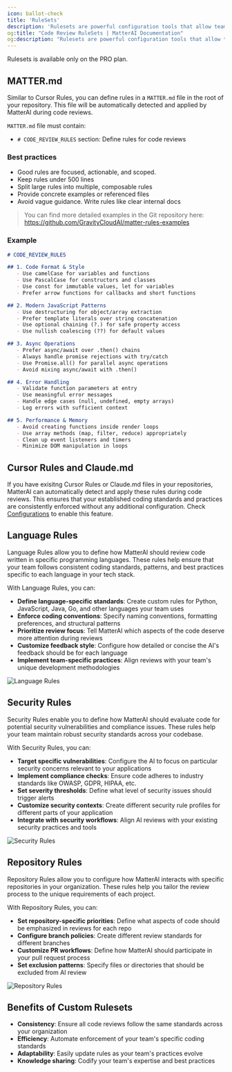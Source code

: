 ```yaml
---
icon: ballot-check
title: 'RuleSets'
description: 'Rulesets are powerful configuration tools that allow teams to precisely define how they want MatterAI to perform code reviews. By customizing rulesets, teams can ensure that AI-powered reviews align perfectly with their specific standards, practices, and requirements.'
og:title: "Code Review RuleSets | MatterAI Documentation"
og:description: "Rulesets are powerful configuration tools that allow teams to precisely define how they want MatterAI to perform code reviews. By customizing rulesets, teams can ensure that AI-powered reviews align perfectly with their specific standards, practices, and requirements."
---
```


<Note>
Rulesets is available only on the PRO plan.
</Note>

## MATTER.md
Similar to Cursor Rules, you can define rules in a `MATTER.md` file in the root of your repository. This file will be automatically detected and applied by MatterAI during code reviews.

`MATTER.md` file must contain:

- `# CODE_REVIEW_RULES` section: Define rules for code reviews

### Best practices
- Good rules are focused, actionable, and scoped.
- Keep rules under 500 lines
- Split large rules into multiple, composable rules
- Provide concrete examples or referenced files
- Avoid vague guidance. Write rules like clear internal docs

> You can find more detailed examples in the Git repository here: https://github.com/GravityCloudAI/matter-rules-examples

### Example

```markdown MATTER.md lines icon="markdown"
# CODE_REVIEW_RULES

## 1. Code Format & Style
   - Use camelCase for variables and functions
   - Use PascalCase for constructors and classes
   - Use const for immutable values, let for variables
   - Prefer arrow functions for callbacks and short functions

## 2. Modern JavaScript Patterns
   - Use destructuring for object/array extraction
   - Prefer template literals over string concatenation
   - Use optional chaining (?.) for safe property access
   - Use nullish coalescing (??) for default values

## 3. Async Operations
   - Prefer async/await over .then() chains
   - Always handle promise rejections with try/catch
   - Use Promise.all() for parallel async operations
   - Avoid mixing async/await with .then()

## 4. Error Handling
   - Validate function parameters at entry
   - Use meaningful error messages
   - Handle edge cases (null, undefined, empty arrays)
   - Log errors with sufficient context

## 5. Performance & Memory
   - Avoid creating functions inside render loops
   - Use array methods (map, filter, reduce) appropriately
   - Clean up event listeners and timers
   - Minimize DOM manipulation in loops
```

## Cursor Rules and Claude.md
If you have exisitng Cursor Rules or Claude.md files in your repositories, MatterAI can automatically detect and apply these rules during code reviews. This ensures that your established coding standards and practices are consistently enforced without any additional configuration. Check [Configurations](/features/configurations) to enable this feature.

## Language Rules

Language Rules allow you to define how MatterAI should review code written in specific programming languages. These rules help ensure that your team follows consistent coding standards, patterns, and best practices specific to each language in your tech stack.

With Language Rules, you can:

- **Define language-specific standards**: Create custom rules for Python, JavaScript, Java, Go, and other languages your team uses
- **Enforce coding conventions**: Specify naming conventions, formatting preferences, and structural patterns
- **Prioritize review focus**: Tell MatterAI which aspects of the code deserve more attention during reviews
- **Customize feedback style**: Configure how detailed or concise the AI's feedback should be for each language
- **Implement team-specific practices**: Align reviews with your team's unique development methodologies

<Frame>
<img src="/images/enterprise/language-rules.png" alt="Language Rules" />
</Frame>

## Security Rules

Security Rules enable you to define how MatterAI should evaluate code for potential security vulnerabilities and compliance issues. These rules help your team maintain robust security standards across your codebase.

With Security Rules, you can:

- **Target specific vulnerabilities**: Configure the AI to focus on particular security concerns relevant to your applications
- **Implement compliance checks**: Ensure code adheres to industry standards like OWASP, GDPR, HIPAA, etc.
- **Set severity thresholds**: Define what level of security issues should trigger alerts
- **Customize security contexts**: Create different security rule profiles for different parts of your application
- **Integrate with security workflows**: Align AI reviews with your existing security practices and tools

<Frame>
<img src="/images/enterprise/security-rules.png" alt="Security Rules" />
</Frame>

## Repository Rules

Repository Rules allow you to configure how MatterAI interacts with specific repositories in your organization. These rules help you tailor the review process to the unique requirements of each project.

With Repository Rules, you can:

- **Set repository-specific priorities**: Define what aspects of code should be emphasized in reviews for each repo
- **Configure branch policies**: Create different review standards for different branches
- **Customize PR workflows**: Define how MatterAI should participate in your pull request process
- **Set exclusion patterns**: Specify files or directories that should be excluded from AI review

<Frame>
<img src="/images/enterprise/repository-rules.png" alt="Repository Rules" />
</Frame>

## Benefits of Custom Rulesets

- **Consistency**: Ensure all code reviews follow the same standards across your organization
- **Efficiency**: Automate enforcement of your team's specific coding standards
- **Adaptability**: Easily update rules as your team's practices evolve
- **Knowledge sharing**: Codify your team's expertise and best practices